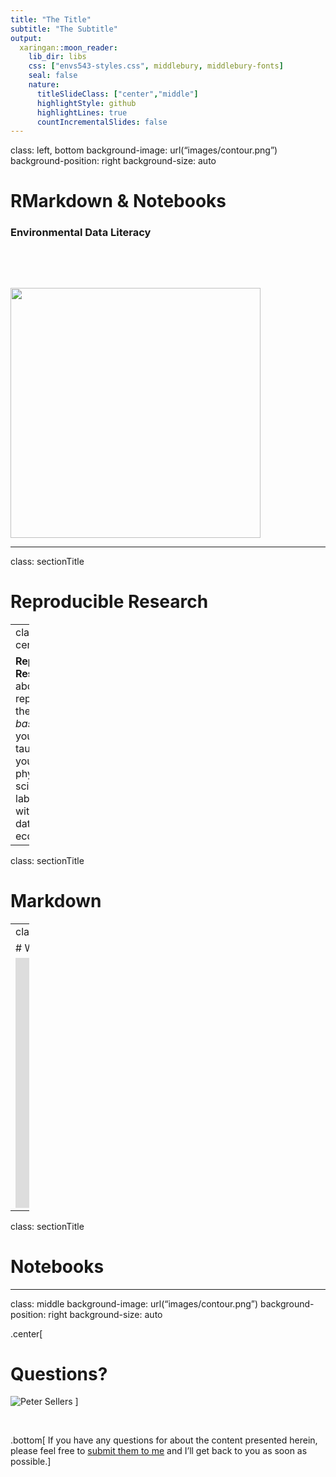 ```yaml
---
title: "The Title"
subtitle: "The Subtitle"
output:
  xaringan::moon_reader:
    lib_dir: libs
    css: ["envs543-styles.css", middlebury, middlebury-fonts]
    seal: false
    nature:
      titleSlideClass: ["center","middle"]
      highlightStyle: github
      highlightLines: true
      countIncrementalSlides: false
---
```


class: left, bottom
background-image: url("images/contour.png")
background-position: right
background-size: auto


# RMarkdown & Notebooks



### Environmental Data Literacy


<p>&nbsp;</p>

<p>&nbsp;</p>

<img src="images/logo1.svg" width="400px">



---

class: sectionTitle

# Reproducible Research


---
class: middle center

<strong>Reproducible Reseach</strong> is about reproducing the most *basic tenets* you were taught in your first physical science laboratory within your data analysis ecosystem.

---

class: sectionTitle

# Markdown




---
class: middle center

# What is Markdown

<iframe src="https://player.vimeo.com/video/178485416?color=428bca" width="640" height="400" frameborder="0" allow="autoplay; fullscreen" allowfullscreen></iframe>
<p><a href="https://vimeo.com/178485416">What is R Markdown?</a> from <a href="https://vimeo.com/rstudioinc">RStudio, Inc.</a> on <a href="https://vimeo.com">Vimeo</a>.</p>

---

class: sectionTitle

# Notebooks



---

class: middle
background-image: url("images/contour.png")
background-position: right
background-size: auto

.center[

# Questions?


![Peter Sellers](images/peter_sellers.gif)
]

<p>&nbsp;</p>

.bottom[ If you have any questions for about the content presented herein, please feel free to [submit them to me](https://docs.google.com/forms/d/e/1FAIpQLScrAGM5Zl8vZTPqV8DVSnSrf_5enypyp0717jG4PZiTlVHDjQ/viewform?usp=sf_link) and I'll get back to you as soon as possible.]


